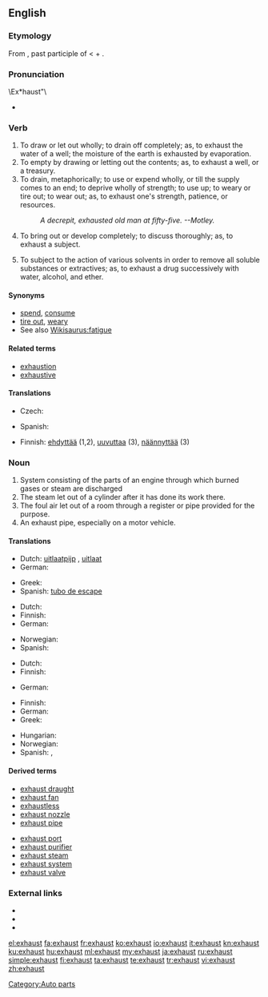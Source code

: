 {{wikipedia|dab=exhaust}}
==English==

===Etymology===
From {{etyl|la}} {{term|lang=la|exhaustus}}, past participle of {{term|lang=la|exhaurire||to draw out, drink up, empty, exhaust}} < {{term|lang=la|ex||out}} + {{term|lang=la|haurire||to draw (especially water), drain}}.

===Pronunciation===

\Ex*haust"\
* {{rhymes|ɔːst}}

===Verb===
{{en-verb}}

# To draw or let out wholly; to drain off completely; as, to exhaust the water of a well; the moisture of the earth is exhausted by evaporation.
# To empty by drawing or letting out the contents; as, to exhaust a well, or a treasury.
# To drain, metaphorically; to use or expend wholly, or till the supply comes to an end; to deprive wholly of strength; to use up; to weary or tire out; to wear out; as, to exhaust one's strength, patience, or resources.
#: ''A decrepit, exhausted old man at fifty-five. --Motley.''
# To bring out or develop completely; to discuss thoroughly; as, to exhaust a subject.
# {{chemistry}} To subject to the action of various solvents in order to remove all soluble substances or extractives; as, to exhaust a drug successively with water, alcohol, and ether.

====Synonyms====
* [[spend]], [[consume]]
* [[tire out]], [[weary]]
* See also [[Wikisaurus:fatigue]]

====Related terms====
* [[exhaustion]]
* [[exhaustive]]

====Translations====
{{trans-top|to empty by drawing or letting out the contents}}
* Czech: {{t-|cs|vyčerpat}}
{{trans-mid}}
* Spanish: {{t+|es|agotar}}
{{trans-bottom}}

{{checktrans-top}}
* Finnish: [[ehdyttää]] (1,2), [[uuvuttaa]] (3), [[näännyttää]] (3)
{{trans-bottom}}

===Noun===
{{en-noun}}

# System consisting of the parts of an engine through which burned gases or steam are discharged
# The steam let out of a cylinder after it has done its work there.
# The foul air let out of a room through a register or pipe provided for the purpose.
# An exhaust pipe, especially on a motor vehicle.

====Translations====
{{trans-top|system consisting of the parts of an engine through which burned gases or steam are discharged}}
* Dutch: [[uitlaatpijp]] {{f}}, [[uitlaat]] {{m}}
* German: {{t+|de|Auspuff|m}}
{{trans-mid}}
* Greek: {{t+|el|εξάτμιση|f|tr=exátmisi}}
* Spanish: [[tubo de escape]] {{m}}
{{trans-bottom}}

{{trans-top|the steam let out of a cylinder after it has done its work there}}
* Dutch: {{t+|nl|uitlaat|m}}
* Finnish: {{t-|fi|pakokaasu}}
* German: {{t+|de|Abgas|n}}
{{trans-mid}}
* Norwegian: {{t+|no|eksos|m}}
* Spanish: {{t+|es|escape}}
{{trans-bottom}}

{{trans-top|the foul air let out of a room through a register or pipe provided for the purpose}}
* Dutch: {{t+|nl|uitlaat|m}}
* Finnish: {{t-|fi|pakokaasu}}
{{trans-mid}}
* German: {{t|de|Abluft|f}}
{{trans-bottom}}

{{trans-top|an exhaust pipe}}
* Finnish: {{t+|fi|pakoputki}}
* German: {{t+|de|Auspuff|m}}
* Greek: {{t+|el|εξάτμιση|f|tr=exátmisi}}
{{trans-mid}}
* Hungarian: {{t|hu|kipufogó}}
* Norwegian: {{t|no|eksosrør|n}}
* Spanish: {{t+|es|escape}}, {{t|es|tubo de escape}}
{{trans-bottom}}

====Derived terms====
{{top2}}
* [[exhaust draught]]
* [[exhaust fan]]
* [[exhaustless]]
* [[exhaust nozzle]]
* [[exhaust pipe]]
{{mid2}}
* [[exhaust port]]
* [[exhaust purifier]]
* [[exhaust steam]]
* [[exhaust system]]
* [[exhaust valve]]
{{bottom}}

===External links===
* {{R:Webster 1913}}
* {{R:Century 1911}}
* {{R:OneLook}}

[[Category:Auto parts]]

[[el:exhaust]]
[[fa:exhaust]]
[[fr:exhaust]]
[[ko:exhaust]]
[[io:exhaust]]
[[it:exhaust]]
[[kn:exhaust]]
[[ku:exhaust]]
[[hu:exhaust]]
[[ml:exhaust]]
[[my:exhaust]]
[[ja:exhaust]]
[[ru:exhaust]]
[[simple:exhaust]]
[[fi:exhaust]]
[[ta:exhaust]]
[[te:exhaust]]
[[tr:exhaust]]
[[vi:exhaust]]
[[zh:exhaust]]